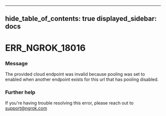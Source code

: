 

---
hide_table_of_contents: true
displayed_sidebar: docs
---


# ERR_NGROK_18016

### Message
The provided cloud endpoint was invalid because pooling was set to enabled when another endpoint exists for this url that has pooling disabled.

<ErrorDetails error="err_ngrok_18016" />



### Further help
If you're having trouble resolving this error, please reach out to [support@ngrok.com](mailto:support@ngrok.com?subject=Help%20with%20ERR_NGROK_18016)

